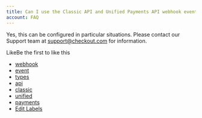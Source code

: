 ```yaml
---
title: Can I use the Classic API and Unified Payments API webhook event types be used simultaneously?
account: FAQ 
---
```

Yes, this can be configured in particular situations. Please contact our Support team at [support@](mailto:support@checkout.com)[checkout.com](http://checkout.com) for information.

LikeBe the first to like this

*   [webhook](/label/FAQ/webhook)
*   [event](/label/FAQ/event)
*   [types](/label/FAQ/types)
*   [api](/label/FAQ/api)
*   [classic](/label/FAQ/classic)
*   [unified](/label/FAQ/unified)
*   [payments](/label/FAQ/payments)
*   [Edit Labels](# "Edit Labels (Type 'l')")





